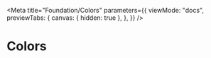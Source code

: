 
<Meta
  title="Foundation/Colors"
  parameters={{
    viewMode: "docs",
    previewTabs: {
      canvas: { hidden: true },
    },
  }}
/>

<style>
  {`

  .demo-color-swatch-wrapper{
    background-color: rgb(var(--neeto-ui-body-bg));
  }

  .demo-color-swatch{
    width: 200px;
    height: 100px;
    border-radius: 5px;
    padding: 12px;
    font-size: 12px;
    display:flex;
    flex-direction:column;
    gap:12px;
  }
  .demo-color-swatch code{
    background:transparent;
    padding:0;
    outline:0;
    border:0;
    color: inherit;
    font-size: inherit;
  }
  .demo-color-swatch code:nth-child(2{
    font-weight:bold;
  }

  `}
</style>

# Colors

<ColorStory />
